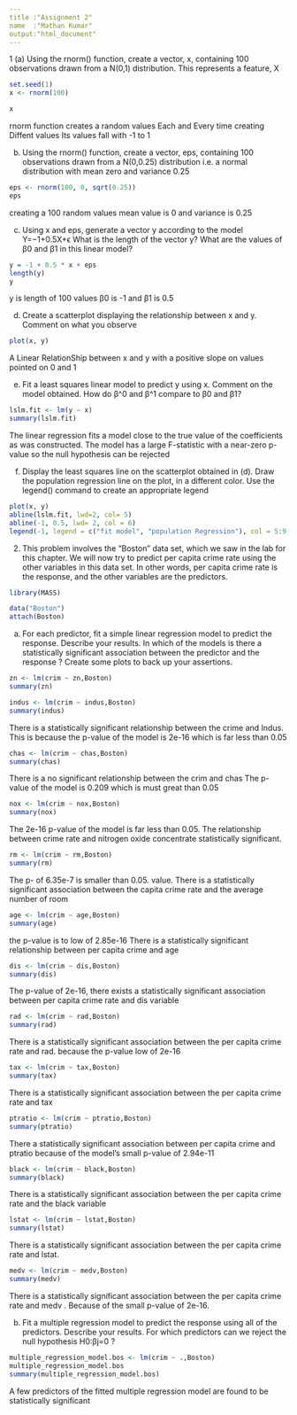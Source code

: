 ---
title :"Assignment 2"
name  :"Mathan Kumar"
output:"html_document"
---

1 (a)   Using the rnorm() function, create a vector, x, containing 100 observations drawn from a N(0,1) distribution. This represents a feature, X

```{r}
set.seed(1)
x <- rnorm(100)
```

```{r}
x
```

rnorm function creates a random values
Each and Every time creating Diffent values 
Its values fall with -1 to 1

(b) Using the rnorm() function, create a vector, eps, containing 100 observations drawn from a N(0,0.25) distribution i.e. a normal distribution with mean zero and variance 0.25

```{r}
eps <- rnorm(100, 0, sqrt(0.25))
eps
```

creating a 100 random values
mean value is 0 and variance is 0.25 


(c) Using x and eps, generate a vector y according to the model
Y=−1+0.5X+ϵ
What is the length of the vector y? What are the values of β0 and β1 in this linear model?

```{r}

y = -1 + 0.5 * x + eps
length(y)
y
```

y is length of 100 values 
β0 is -1 and β1 is 0.5

(d) Create a scatterplot displaying the relationship between x and y. Comment on what you observe

```{r}
plot(x, y)
```

A Linear RelationShip between x and y with a positive slope on values pointed on 0 and 1

(e) Fit a least squares linear model to predict y using x. Comment on the model obtained. How do β^0 and β^1 compare to β0 and β1?

```{r}
lslm.fit <- lm(y ~ x)
summary(lslm.fit)
```

The linear regression fits a model close to the true value of the coefficients as was constructed. 
The model has a large F-statistic with a near-zero p-value so the null hypothesis can be rejected


(f) Display the least squares line on the scatterplot obtained in (d). Draw the population regression line on the plot, in a different color. Use the legend() command to create an appropriate legend

```{r}
plot(x, y)
abline(lslm.fit, lwd=2, col= 5)
abline(-1, 0.5, lwd= 2, col = 6)
legend(-1, legend = c("fit model", "population Regression"), col = 5:9, lwd = 10)
```


2.  This problem involves the “Boston” data set, which we saw in the lab for this chapter. We will now try to predict per capita crime rate using the other variables in this data set. In other words, per capita crime rate is the response, and the other variables are the predictors.

```{r}
library(MASS)
```

```{r}
data("Boston")
attach(Boston)
```


a.	For each predictor, fit a simple linear regression model to predict the response. Describe your results. In which of the models is there a statistically significant association between the predictor and the response ? Create some plots to back up your assertions.



```{r}
zn <- lm(crim ~ zn,Boston)
summary(zn)
```



```{r}
indus <- lm(crim ~ indus,Boston)
summary(indus)
```
There is a statistically significant relationship between the crime and Indus. 
This is because the p-value of the model is 2e-16 which is far less than 0.05


```{r}
chas <- lm(crim ~ chas,Boston)
summary(chas)
```
There is a no significant relationship between the crim and chas
The p-value of the model is 0.209 which is must great than 0.05




```{r}
nox <- lm(crim ~ nox,Boston)
summary(nox)
```

The 2e-16 p-value of the model is far less than 0.05.
The relationship between crime rate and nitrogen oxide concentrate statistically significant.




```{r}
rm <- lm(crim ~ rm,Boston)
summary(rm)
```

The p- of 6.35e-7 is smaller than 0.05. value.
There is a statistically significant association between the capita crime rate and the average number of room


```{r}
age <- lm(crim ~ age,Boston)
summary(age)
```

the p-value is to low of 2.85e-16
There is a statistically significant relationship between per capita crime and age


```{r}
dis <- lm(crim ~ dis,Boston)
summary(dis)
```

The  p-value of 2e-16, there exists a statistically significant association between per capita crime rate and dis variable


```{r}
rad <- lm(crim ~ rad,Boston)
summary(rad)
```

There is a statistically significant association between the per capita crime rate and rad.
because the p-value low of 2e-16


```{r}
tax <- lm(crim ~ tax,Boston)
summary(tax)
```

 There is a statistically significant association between the per capita crime rate and tax
 

```{r}
ptratio <- lm(crim ~ ptratio,Boston)
summary(ptratio)
```

There a statistically significant association between per capita crime and ptratio
because of the model’s small p-value of 2.94e-11


```{r}
black <- lm(crim ~ black,Boston)
summary(black)
```

There is a statistically significant association between the per capita crime rate and the black variable

```{r}
lstat <- lm(crim ~ lstat,Boston)
summary(lstat)
```

There is a statistically significant association between the per capita crime rate and lstat.

```{r}
medv <- lm(crim ~ medv,Boston)
summary(medv)
```

There is a statistically significant association between the per capita crime rate and medv .
Because of the small p-value of 2e-16.



b.	Fit a multiple regression model to predict the response using all of the predictors. Describe your results. For which predictors can we reject the null hypothesis H0:βj=0 ?


```{r}
multiple_regression_model.bos <- lm(crim ~ .,Boston)
multiple_regression_model.bos
summary(multiple_regression_model.bos)
```

A few predictors of the fitted multiple regression model are found to be statistically significant






























